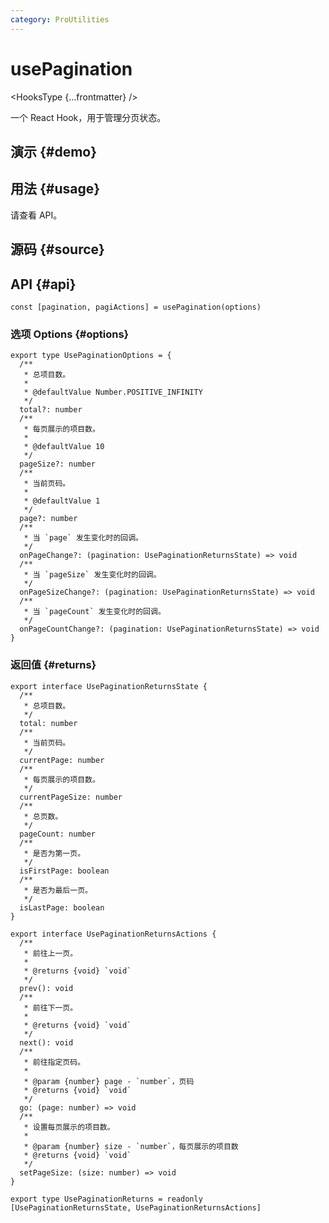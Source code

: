 ```yaml
---
category: ProUtilities
---
```


# usePagination


<HooksType {...frontmatter} />

一个 React Hook，用于管理分页状态。

## 演示 \{#demo}


<App />

## 用法 \{#usage}

请查看 API。

## 源码 \{#source}


<Source />

## API \{#api}

```tsx
const [pagination, pagiActions] = usePagination(options)
```

### 选项 Options \{#options}

```tsx
export type UsePaginationOptions = {
  /**
   * 总项目数。
   *
   * @defaultValue Number.POSITIVE_INFINITY
   */
  total?: number
  /**
   * 每页展示的项目数。
   *
   * @defaultValue 10
   */
  pageSize?: number
  /**
   * 当前页码。
   *
   * @defaultValue 1
   */
  page?: number
  /**
   * 当 `page` 发生变化时的回调。
   */
  onPageChange?: (pagination: UsePaginationReturnsState) => void
  /**
   * 当 `pageSize` 发生变化时的回调。
   */
  onPageSizeChange?: (pagination: UsePaginationReturnsState) => void
  /**
   * 当 `pageCount` 发生变化时的回调。
   */
  onPageCountChange?: (pagination: UsePaginationReturnsState) => void
}
```

### 返回值 \{#returns}

```tsx
export interface UsePaginationReturnsState {
  /**
   * 总项目数。
   */
  total: number
  /**
   * 当前页码。
   */
  currentPage: number
  /**
   * 每页展示的项目数。
   */
  currentPageSize: number
  /**
   * 总页数。
   */
  pageCount: number
  /**
   * 是否为第一页。
   */
  isFirstPage: boolean
  /**
   * 是否为最后一页。
   */
  isLastPage: boolean
}

export interface UsePaginationReturnsActions {
  /**
   * 前往上一页。
   *
   * @returns {void} `void`
   */
  prev(): void
  /**
   * 前往下一页。
   *
   * @returns {void} `void`
   */
  next(): void
  /**
   * 前往指定页码。
   *
   * @param {number} page - `number`，页码
   * @returns {void} `void`
   */
  go: (page: number) => void
  /**
   * 设置每页展示的项目数。
   *
   * @param {number} size - `number`，每页展示的项目数
   * @returns {void} `void`
   */
  setPageSize: (size: number) => void
}

export type UsePaginationReturns = readonly [UsePaginationReturnsState, UsePaginationReturnsActions]
```
